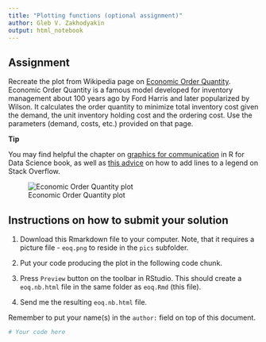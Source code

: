 ```yaml
---
title: "Plotting functions (optional assignment)"
author: Gleb V. Zakhodyakin
output: html_notebook
---
```


## Assignment

Recreate the plot from Wikipedia page on [Economic Order Quantity](https://en.wikipedia.org/wiki/Economic_order_quantity).
Economic Order Quantity is a famous model developed for inventory management about 100 years ago by Ford Harris and later popularized by Wilson. It calculates the order quantity to minimize total inventory cost given the demand, the unit inventory holding cost and the ordering cost. Use the parameters (demand, costs, etc.) provided on that page.

**Tip**

You may find helpful the chapter on [graphics for communication](http://r4ds.had.co.nz/graphics-for-communication.html) in R for Data Science book, as well as [this advice](http://stackoverflow.com/questions/10747307/legend-placement-ggplot-relative-to-plotting-region) on how to add lines to a legend on Stack Overflow.

![Economic Order Quantity plot](pics/eoq.png)

## Instructions on how to submit your solution

1. Download this Rmarkdown file to your computer. Note, that it requires a picture file - `eoq.png` to reside in the `pics` subfolder.

2. Put your code producing the plot in the following code chunk. 

3. Press `Preview` button on the toolbar in RStudio. This should create a `eoq.nb.html` file in the same folder as `eoq.Rmd` (this file).

4. Send me the resulting `eoq.nb.html` file. 

Remember to put your name(s) in the `author:` field on top of this document.

```r
# Your code here

```

